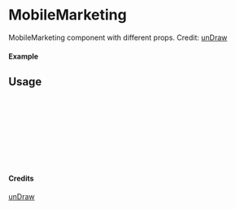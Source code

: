 
<Meta of={MobileMarketing} title="unDraw/MobileMarketing" />

# MobileMarketing

MobileMarketing component with different props.
Credit: [unDraw](https://undraw.co/illustrations)

#### Example

<Canvas of={MobileMarketing.Primary} />

## Usage

```ts
import { MobileMarketing } from "yadl-ui";

const Example = () => {
  return (
      <MobileMarketing />
  );
};

export default Example;
```

#### Credits
[unDraw](https://undraw.co/illustrations)

